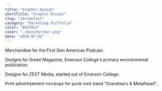 ```yaml
---
title: "Graphic Design"
shortTitle: "Graphic Design"
slug: "/breakfast"
category: "Marketing Portfolio"
color: "#d2f6c5"
cover: "./monstertour.png"
date: "2020-07-02"
---
```


Merchandise for the First Gen American Podcast.

Designs for Green Magazine, Emerson College's primary environmental publication.

Designs for ZEST Media, started out of Emerson College. 

Print advertisement mockups for punk rock band "Grandma's A Metalhead".




<OneImage name="TREE" />

<OneImage name="ORANGE" />

<OneImage name="BLUE" />

<OneImage name="GMARED" />

<OneImage name="GMASPIKES" />

<OneImage name="ZEST1" />

<OneImage name="GREENCOVER" />

